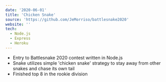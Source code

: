 ```yaml
---
date: '2020-06-01'
title: 'Chicken Snake'
source: 'https://github.com/JeMorriso/battlesnake2020'
website: ''
tech:
  - Node.js
  - Express
  - Heroku
---
```


- Entry to Battlesnake 2020 contest written in Node.js
- Snake utilizes simple 'chicken snake' strategy to stay away from other snakes and chase its own tail
- Finished top 8 in the rookie division

